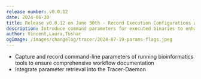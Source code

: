 ```yaml
---
release number: v0.0.12
date: 2024-06-30
title: Release v0.0.12 on June 30th - Record Execution Configurations with Parameter Flags
description: Introduce command parameters for executed binaries to enhance the reliability and traceability of bioinformatics workflows
author: Vincent,Laura,Tushar
ogImage: /images/changelog/tracer/2024-07-19-params-flags.jpeg
---
```



<ChangelogHeader />

- Capture and record command-line parameters of running bioinformatics tools to ensure
comprehensive workflow documentation
- Integrate parameter retrieval into the Tracer-Daemon